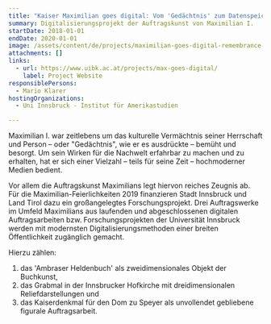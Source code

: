 ```yaml
---
title: "Kaiser Maximilian goes digital: Vom 'Gedächtnis' zum Datenspeicher"
summary: Digitalisierungsprojekt der Auftragskunst von Maximilian I.
startDate: 2018-01-01
endDate: 2020-01-01
image: /assets/content/de/projects/maximilian-goes-digital-remembrance-data-storage/maximilian_goes_digital2.png
attachments: []
links:
  - url: https://www.uibk.ac.at/projects/max-goes-digital/
    label: Project Website
responsiblePersons:
  - Mario Klarer
hostingOrganizations:
  - Uni Innsbruck - Institut für Amerikastudien

---
```

Maximilian I. war zeitlebens um das kulturelle Vermächtnis seiner Herrschaft und Person – oder "Gedächtnis", wie er es ausdrückte – bemüht und besorgt. Um sein Wirken für die Nachwelt erfahrbar zu machen und zu erhalten, hat er sich einer Vielzahl – teils für seine Zeit – hochmoderner Medien bedient.

Vor allem die Auftragskunst Maximilians legt hiervon reiches Zeugnis ab. Für die Maximilian-Feierlichkeiten 2019 finanzieren Stadt Innsbruck und Land Tirol dazu ein großangelegtes Forschungsprojekt. Drei Auftragswerke im Umfeld Maximilians aus laufenden und abgeschlossenen digitalen Auftragsarbeiten bzw. Forschungsprojekten der Universität Innsbruck werden mit modernsten Digitalisierungsmethoden einer breiten Öffentlichkeit zugänglich gemacht.

Hierzu zählen:

1.  das 'Ambraser Heldenbuch' als zweidimensionales Objekt der Buchkunst,
2.  das Grabmal in der Innsbrucker Hofkirche mit dreidimensionalen Reliefdarstellungen und
3.  das Kaiserdenkmal für den Dom zu Speyer als unvollendet gebliebene figurale Auftragsarbeit.
